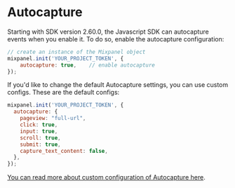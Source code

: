 


# Autocapture

Starting with SDK version 2.60.0, the Javascript SDK can autocapture events when you enable it. To do so, enable the autocapture configuration:
```javascript
// create an instance of the Mixpanel object
mixpanel.init('YOUR_PROJECT_TOKEN', {
    autocapture: true,    // enable autocapture
});
```

If you'd like to change the default Autocapture settings, you can use custom configs. These are the default configs:
```javascript
mixpanel.init('YOUR_PROJECT_TOKEN', {
  autocapture: {
    pageview: "full-url",
    click: true,
    input: true,
    scroll: true,
    submit: true,
    capture_text_content: false,
  },
});
```
[You can read more about custom configuration of Autocapture here](https://docs.mixpanel.com/docs/tracking-methods/sdks/javascript).
